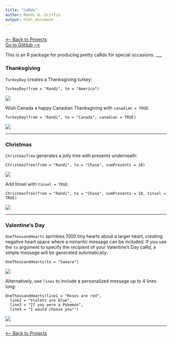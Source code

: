 ```yaml
---
title: "caRds"
author: Randi H. Griffin
output: html_document
---
```


<br>
[<-- Back to Projects](../projects.html)
<br>
<a target="_blank" href="https://github.com/rgriff23/caRds">Go to GitHub --></a>

This is an R package for producing pretty caRds for special occasions. 
___

### Thanksgiving

`TurkeyDay` creates a Thanksgiving turkey:

```
TurkeyDay(from = "Randi", to = "America")
```

![](./caRds/Turkey.png)

Wish Canada a happy Canadian Thanksgiving with `canadian = TRUE`:

```
TurkeyDay(from = "Randi", to = "Canada", canadian = TRUE)
```

![](./caRds/TurkeyCanada.png)

___

### Christmas

`ChristmasTree` generates a jolly tree with presents underneath:

```
ChristmasTree(from = "Randi", to = "Chase", numPresents = 10)
```

![](./caRds/ChristmasTree.png)

Add tinsel with `tinsel = TRUE`. 

```
ChristmasTree(from = "Randi", to = "Chase", numPresents = 10, tinsel = TRUE)
```

![](./caRds/ChristmasTreeGaudy.png)

___

### Valentine's Day

`OneThousandHearts` sprinkles 1000 tiny hearts about a larger heart, creating negative heart space where a romantic message can be included. If you use the `to` argument to specify the recipient of your Valentine's Day caRd, a simple message will be generated automatically:

```
OneThousandHearts(to = "Samara")
```

![](./caRds/OneThousandHearts.png)

Alternatively, use `lines` to include a personalized message up to 4 lines long:

```
OneThousandHearts(line1 = "Roses are red", 
  line2 = "Violets are blue", 
  line3 = "If you were a Pokemon", 
  line4 = "I would choose you!")
```

![](./caRds/OneThousandHeartsPoem.png)

___

[<-- Back to Projects](http://rgriff23.github.io/projects.html)

